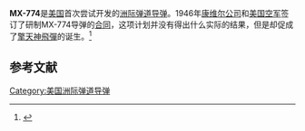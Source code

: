 {{Infobox Weapon
|name         = MX-774
|image= [[File:MX-774_missile.jpg|File:MX-774 missile.jpg]]
|caption= 
|origin= 
|type= 
<!-- Type selection -->
|is_ranged= 
|is_bladed= 
|is_explosive= 
|is_artillery= 
|is_vehicle= 
|is_missile= yes
|is_UK= 
<!-- Service history -->
|service= 
|used_by= 
|wars= 
<!-- Production history -->
|designer    = [[康维尔|康维尔]]
|design_date = 1946年
|manufacturer= 
|unit_cost= 
|production_date= 
|number= 
|variants= 
<!-- General specifications -->
|spec_label= 
|weight= 
|length= 
|part_length= 
|width= 
|height= 
|diameter= 
|crew= 
<!-- Explosive specifications --> 
|filling= 
|filling_weight= 
|detonation= 
|yield= 
<!-- Vehicle/missile specifications -->
|vehicle_range     =1,500 至 5,000 英里 (2,400 至 8,000 公里) 
}}

'''MX-774'''是[[美国|美国]]首次尝试开发的[[洲际弹道导弹|洲际弹道导弹]]。1946年[[康维尔|康维尔公司]]和[[美国空军|美国空军]]签订了研制MX-774导弹的[[合同|合同]]，这项计划并没有得出什么实际的结果，但是却促成了[[擎天神飛彈|擎天神飛彈]]的诞生。<ref name=York1978>{{cite web |last=York |first=Herbert Jr |authorlink=Herbert York |year=1978 |title=Race to Oblivion: A Participant's View of the Arms Race |url=http://www.learnworld.com/ZNW/LWText.York.RaceToOblivion.html |publisher=Simon and Schuster |pages=p56 |accessdate=2008-10-23 |archive-date=2015-10-31 |archive-url=https://web.archive.org/web/20151031012138/http://www.learnworld.com/ZNW/LWText.York.RaceToOblivion.html |dead-url=no }}</ref>

==参考文献==
<div class="references-small">
<references></references>
</div>

{{早期美國空軍導彈}}
{{擎天神火箭}}
[[Category:美国洲际弹道导弹|Category:美国洲际弹道导弹]]